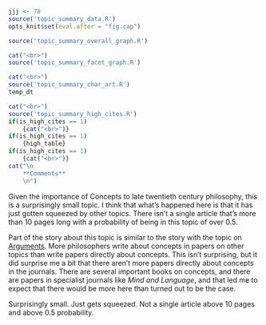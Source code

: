 ```r
jjj <- 78
source('topic_summary_data.R')
opts_knit$set(eval.after = "fig.cap")
```

```r
source('topic_summary_overall_graph.R')
```

```r
cat("<br>")
source('topic_summary_facet_graph.R')
```

```r
cat("<br>")
source('topic_summary_char_art.R')
temp_dt
```

```r
cat("<br>")
source('topic_summary_high_cites.R')
if(is_high_cites == 1)
	{cat("<br>")}
if(is_high_cites == 1)
	{high_table}
if(is_high_cites == 1)
	{cat("<br>")}
cat("\n
	**Comments**
	\n")
```

Given the importance of Concepts to late twentieth century philosophy, this is a surprisingly small topic. I think that what's happened here is that it has just gotten squeezed by other topics. There isn't a single article that's more than 10 pages long with a probability of being in this topic of over 0.5.

Part of the story about this topic is similar to the story with the topic on [Arguments](#topic55). More philosophers write about concepts in papers on other topics than write papers directly about concepts. This isn't surprising, but it did surprise me a bit that there aren't more papers directly about concepts in the journals. There are several important books on concepts, and there are papers in specialist journals like _Mind and Language_, and that led me to expect that there would be more here than turned out to be the case.

Surprisingly small. Just gets squeezed. Not a single article above 10 pages and above 0.5 probability.